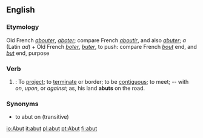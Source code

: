 ==English==

===Etymology===
Old French ''[[abouter]]'', ''[[aboter]]''; compare French ''[[aboutir]]'', and also ''[[abuter]]''; ''a'' (Latin ''ad'') + Old French ''[[boter]]'', ''[[buter]]'', to push: compare French ''[[bout]]'' end, and ''[[but]]'' end, purpose

===Verb===
{{en-infl-reg-consonant|abut||t}}

# {{intransitive}}: To [[project]]; to [[terminate]] or border; to be [[contiguous]]; to meet; -- with ''on'', ''upon'', or ''against''; as, his land '''abuts''' on the road.

===Synonyms===
* to abut on (transitive)

[[io:Abut]]
[[it:abut]]
[[pl:abut]]
[[pt:Abut]]
[[fi:abut]]